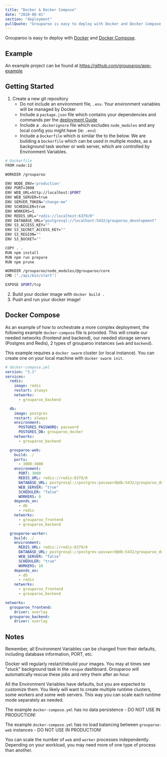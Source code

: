 ```yaml
---
title: "Docker & Docker Compose"
date: "2020-08-01"
section: "deployment"
pullQuote: "Grouparoo is easy to deploy with Docker and Docker Compose."
---
```


Grouparoo is easy to deploy with [Docker](https://www.docker.com/) and [Docker Compose](https://docs.docker.com/compose/).

## Example

An example project can be found at https://github.com/grouparoo/app-example

## Getting Started

1. Create a new git repository
   - Do not include an environment file, `.env`. Your environment variables will be managed by Docker
   - Include a `package.json` file which contains your dependencies and commands per the [deployment Guide](/docs/deployment)
   - Include a `.dockerignore` file which excludes `node_modules` and any local config you might have (ie: `.env`)
   - Include a `Dockerfile` which is similar the to the below. We are building a `Dockerfile` which can be used in multiple modes, as a background task worker or web server, which are controlled by Environment Variables.

```bash
# Dockerfile
FROM node:12

WORKDIR /grouparoo

ENV NODE_ENV='production'
ENV PORT=3000
ENV WEB_URL=http://localhost:$PORT
ENV WEB_SERVER=true
ENV SERVER_TOKEN="change-me"
ENV SCHEDULER=true
ENV WORKERS=1
ENV REDIS_URL="redis://localhost:6379/0"
ENV DATABASE_URL="postgresql://localhost:5432/grouparoo_development"
ENV S3_ACCESS_KEY=""
ENV S3_SECRET_ACCESS_KEY=""
ENV S3_REGION=""
ENV S3_BUCKET=""

COPY . .
RUN npm install
RUN npm run prepare
RUN npm prune

WORKDIR /grouparoo/node_modules/@grouparoo/core
CMD ["./api/bin/start"]

EXPOSE $PORT/tcp
```

2. Build your docker image with `docker build .`
3. Push and run your docker image!

## Docker Compose

As an example of how to orchestrate a more complex deployment, the following example `docker-compose` file is provided. This will create our needed networks (frontend and backend), our needed storage servers (Postgres and Redis), 2 types of grouparoo instances (`web` and `backend`).

This example requires a `docker swarm` cluster (or local instance). You can create one on your local machine with `docker swarm init`.

```yml
# docker-compose.yml
version: "3.1"
services:
  redis:
    image: redis
    restart: always
    networks:
      - grouparoo_backend

  db:
    image: postgres
    restart: always
    environment:
      POSTGRES_PASSWORD: password
      POSTGRES_DB: grouparoo_docker
    networks:
      - grouparoo_backend

  grouparoo-web:
    build: ./
    ports:
      - 3000:3000
    environment:
      PORT: 3000
      REDIS_URL: redis://redis:6379/0
      DATABASE_URL: postgresql://postgres:password@db:5432/grouparoo_docker
      WEB_SERVER: "true"
      SCHEDULER: "false"
      WORKERS: 0
    depends_on:
      - db
      - redis
    networks:
      - grouparoo_frontend
      - grouparoo_backend

  grouparoo-worker:
    build: ./
    environment:
      REDIS_URL: redis://redis:6379/0
      DATABASE_URL: postgresql://postgres:password@db:5432/grouparoo_docker
      WEB_SERVER: "false"
      SCHEDULER: "true"
      WORKERS: 10
    depends_on:
      - db
      - redis
    networks:
      - grouparoo_frontend
      - grouparoo_backend

networks:
  grouparoo_frontend:
    driver: overlay
  grouparoo_backend:
    driver: overlay
```

## Notes

Remember, all Environment Variables can be changed from their defaults, including database information, PORT, etc.

Docker will regularly restart/rebuild your images. You may at times see "stuck" background task in the `resque` dashboard. Grouparoo will automatically rescue these jobs and retry them after an hour.

All the Environment Variables have defaults, but you are expected to customize them. You likely will want to create multiple runtime clusters, some workers and some web servers. This way you can scale each runtime mode separately as needed.

The example `docker-compose.yml` has no data persistence - DO NOT USE IN PRODUCTION!

The example `docker-compose.yml` has no load balancing between `grouparoo-web` instances - DO NOT USE IN PRODUCTION!

You can scale the number of `web` and `worker` processes independently. Depending on your workload, you may need more of one type of process than another.

<HavingProblems />
